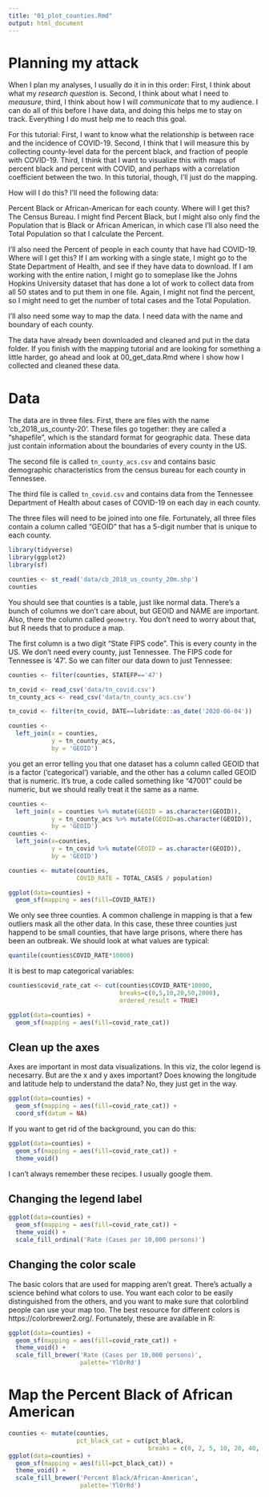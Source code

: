```yaml
---
title: "01_plot_counties.Rmd"
output: html_document
---
```


# Planning my attack
When I plan my analyses, I usually do it in in this order: First, I think about what my *research question* is. Second, I think about what I need to *meausure*, third, I think about how I will *communicate* that to my audience. I can do all of this before I have data, and doing this helps me to stay on track. Everything I do must help me to reach this goal.

For this tutorial: First, I want to know what the relationship is between race and the incidence of COVID-19. Second, I think that I will measure this by collecting county-level data for the percent black, and fraction of people with COVID-19. Third, I think that I want to visualize this with maps of percent black and percent with COVID, and perhaps with a correlation coefficient between the two. In this tutorial, though, I'll just do the mapping.

How will I do this? I'll need the following data:

Percent Black or African-American for each county.  Where will I get this? The Census Bureau. I might find Percent Black, but I might also only find the Population that is Black or African American, in which case I'll also need the Total Population so that I calculate the Percent.

I'll also need the Percent of people in each county that have had COVID-19. Where will I get this? If I am working with a single state, I might go to the State Department of Health, and see if they have data to download. If I am working with the entire nation, I might go to someplase like the Johns Hopkins University dataset that has done a lot of work to collect data from all 50 states and to put them in one file. Again, I might not find the percent, so I might need to get the number of total cases and the Total Population.

I'll also need some way to map the data.  I need data with the name and boundary of each county.

The data have already been downloaded and cleaned and put in the data folder. If you finish with the mapping tutorial and are looking for something a little harder, go ahead and look at 00_get_data.Rmd where I show how I collected and cleaned these data.

# Data
The data are in three files. First, there are files with the name 'cb_2018_us_county-20'. These files go together: they are called a "shapefile", which is the standard format for geographic data. These data just contain information about the boundaries of every county in the US.

The second file is called `tn_county_acs.csv` and contains basic demographic characteristics from the census bureau for each county in Tennessee.

The third file is called `tn_covid.csv` and contains data from the Tennessee Department of Health about cases of COVID-19 on each day in each county.

The three files will need to be joined into one file. Fortunately, all three files contain a column called "GEOID" that has a 5-digit number that is unique to each county.


```r
library(tidyverse)
library(ggplot2)
library(sf)
```

```r
counties <- st_read('data/cb_2018_us_county_20m.shp')
counties
```

You should see that counties is a table, just like normal data. There's a bunch of columns we don't care about, but GEOID and NAME are important. Also, there the column called `geometry`.  You don't need to worry about that, but R needs that to produce a map.  

The first column is a two digit "State FIPS code".  This is every county in the US.  We don't need every county, just Tennessee. The FIPS code for Tennessee is '47'. So we can filter our data down to just Tennessee:

```r
counties <- filter(counties, STATEFP=='47')
```


```r
tn_covid <- read_csv('data/tn_covid.csv')
tn_county_acs <- read_csv('data/tn_county_acs.csv')
```

```r
tn_covid <- filter(tn_covid, DATE==lubridate::as_date('2020-06-04'))
```


```r
counties <- 
  left_join(x = counties,
            y = tn_county_acs,
            by = 'GEOID')
```

you get an error telling you that one dataset has a column called GEOID that is a factor ('categorical') variable, and the other has a column called GEOID that is numeric.  It's true, a code called something like "47001" could be numeric, but we should really treat it the same as a name.

```r
counties <- 
  left_join(x = counties %>% mutate(GEOID = as.character(GEOID)),
            y = tn_county_acs %>% mutate(GEOID=as.character(GEOID)),
            by = 'GEOID')
counties <- 
  left_join(x=counties,
            y = tn_covid %>% mutate(GEOID = as.character(GEOID)),
            by = 'GEOID')
```

```r
counties <- mutate(counties,
                   COVID_RATE = TOTAL_CASES / population)
```


```r
ggplot(data=counties) +
  geom_sf(mapping = aes(fill=COVID_RATE))
```

We only see three counties. A common challenge in mapping is that a few outliers mask all the other data. In this case, these three counties just happend to be small counties, that have large prisons, where there has been an outbreak. We should look at what values are typical:

```r
quantile(counties$COVID_RATE*10000)
```

It is best to map categorical variables:

```r
counties$covid_rate_cat <- cut(counties$COVID_RATE*10000,
                               breaks=c(0,5,10,20,50,2000),
                               ordered_result = TRUE)
```

```r
ggplot(data=counties) +
  geom_sf(mapping = aes(fill=covid_rate_cat))
```

## Clean up the axes

Axes are important in most data visualizations. In this viz, the color legend is necesarry. But are the x and y axes important? Does knowing the longitude and latitude help to understand the data? No, they just get in the way.  

```r
ggplot(data=counties) +
  geom_sf(mapping = aes(fill=covid_rate_cat)) + 
  coord_sf(datum = NA)
```

If you want to get rid of the background, you can do this:

```r
ggplot(data=counties) +
  geom_sf(mapping = aes(fill=covid_rate_cat)) + 
  theme_void()
```

I can't always remember these recipes.  I usually google them.

## Changing the legend label

```r
ggplot(data=counties) +
  geom_sf(mapping = aes(fill=covid_rate_cat)) + 
  theme_void() +
  scale_fill_ordinal('Rate (Cases per 10,000 persons)')
```

## Changing the color scale
The basic colors that are used for mapping aren't great. There's actually a science behind what colors to use. You want each color to be easily distinguished from the others, and you want to make sure that colorblind people can use your map too. The best resource for different colors is https://colorbrewer2.org/. Fortunately, these are available in R:


```r
ggplot(data=counties) +
  geom_sf(mapping = aes(fill=covid_rate_cat)) + 
  theme_void() +
  scale_fill_brewer('Rate (Cases per 10,000 persons)',
                    palette='YlOrRd')
```

# Map the Percent Black of African American

```r
counties <- mutate(counties,
                   pct_black_cat = cut(pct_black, 
                                       breaks = c(0, 2, 5, 10, 20, 40, 100)))
ggplot(data=counties) +
  geom_sf(mapping = aes(fill=pct_black_cat)) + 
  theme_void() +
  scale_fill_brewer('Percent Black/African-American',
                    palette='YlOrRd')
```

